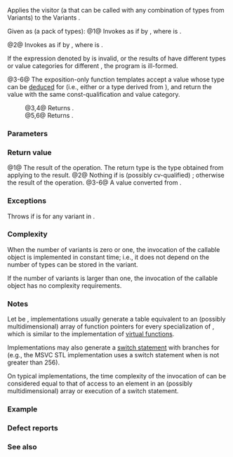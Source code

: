 {{cpp/title|visit}}
{{cpp/utility/variant/navbar}}
{{dcl begin}}
{{dcl header|variant}}
{{dcl|since=c++17|num=1|
template&lt; class Visitor, class... Variants &gt;
constexpr /* see below */ visit( Visitor&amp;&amp; v, Variants&amp;&amp;... values );
}}
{{dcl|since=c++20|num=2|
template&lt; class R, class Visitor, class... Variants &gt;
constexpr R visit( Visitor&amp;&amp; v, Variants&amp;&amp;... values );
}}
{{dcl|notes={{mark expos}}|num=3|
template&lt; class... Ts &gt;
auto&amp;&amp; as-variant( std::variant&lt;Ts...&gt;&amp; value );
}}
{{dcl|notes={{mark expos}}|num=4|
template&lt; class... Ts &gt;
auto&amp;&amp; as-variant( const std::variant&lt;Ts...&gt;&amp; value );
}}
{{dcl|notes={{mark expos}}|num=5|
template&lt; class... Ts &gt;
auto&amp;&amp; as-variant( std::variant&lt;Ts...&gt;&amp;&amp; value );
}}
{{dcl|notes={{mark expos}}|num=6|
template&lt; class... Ts &gt;
auto&amp;&amp; as-variant( const std::variant&lt;Ts...&gt;&amp;&amp; value );
}}
{{dcl end}}

Applies the visitor {{c|v}} (a {{named req|Callable}} that can be called with any combination of types from Variants) to the Variants {{c|values}}.

Given {{tt|VariantBases}} as {{c/core|decltype(}}{{tti|as-variant}}{{c/core|(std::forward&lt;Variants&gt;(values))...}} (a pack of {{c|sizeof...(Variants)}} types):
@1@ Invokes {{c|v}} as if by
{{box|{{lti|cpp/utility/functional|INVOKE}}{{c/core|(std::forward&lt;Visitor&gt;(v),}}&lt;br&gt;{{c/core|       std::get&lt;indices&gt;(std::forward&lt;VariantBases&gt;(values))...)}}}},
where {{c|indices}} is {{box|{{tti|as-variant}}{{c/core|(values).index()...}}}}.

@2@ Invokes {{c|v}} as if by
{{box|{{lti|cpp/utility/functional|INVOKE&lt;R&gt;}}{{c/core|(std::forward&lt;Visitor&gt;(v),}}&lt;br&gt;{{c/core|          std::get&lt;indices&gt;(std::forward&lt;VariantBases&gt;(values))...)}}}},
where {{c|indices}} is {{box|{{tti|as-variant}}{{c/core|(values).index()...}}}}.

{{cpp/enable if|plural=yes|every type in {{tt|VariantBases}} is a valid type.}} If the expression denoted by {{lti|cpp/utility/functional|INVOKE}}{{rev inl|since=c++20| or {{lti|cpp/utility/functional|INVOKE&lt;R&gt;}}}} is invalid, or the results of {{lti|cpp/utility/functional|INVOKE}}{{rev inl|since=c++20| or {{lti|cpp/utility/functional|INVOKE&lt;R&gt;}}}} have different types or value categories for different {{c|indices}}, the program is ill-formed.

@3-6@ The exposition-only {{tti|as-variant}} function templates accept a value whose type can be [[cpp/language/template argument deduction|deduced]] for {{c/core|std::variant&lt;Ts...&gt;}} (i.e., either {{c/core|std::variant&lt;Ts...&gt;}} or a type derived from {{c/core|std::variant&lt;Ts...&gt;}}), and return the {{lc|std::variant}} value with the same const-qualification and value category.
:@3,4@ Returns {{c|value}}.
:@5,6@ Returns {{c|std::move(value)}}.

===Parameters===
{{par begin}}
{{par|v|a {{named req|Callable}} that accepts every possible alternative from every variant in {{c|Variants}}}}
{{par|values|list of variants to pass to the visitor}}
{{par end}}

===Return value===
@1@ The result of the {{lti|cpp/utility/functional|INVOKE}} operation. The return type is the type obtained from applying {{ltt|cpp/language/decltype}} to the result.
@2@ Nothing if {{tt|R}} is (possibly cv-qualified) {{c/core|void}}; otherwise the result of the {{lti|cpp/utility/functional|INVOKE&lt;R&gt;}} operation.
@3-6@ A {{lc|std::variant}} value converted from {{c|value}}.

===Exceptions===
Throws {{lc|std::bad_variant_access}} if {{box|{{tti|as-variant}}{{c/core|(value_i).valueless_by_exception()}}}} is {{c|true}} for any variant {{c|value_i}} in {{c|values}}.

===Complexity===
When the number of variants is zero or one, the invocation of the callable object is implemented in constant time; i.e., it does not depend on the number of types can be stored in the variant.

If the number of variants is larger than one, the invocation of the callable object has no complexity requirements.

===Notes===
Let {{c|n}} be {{c|(1 * ... * std::variant_size_v&lt;std::remove_reference_t&lt;VariantBases&gt;&gt;)}}, implementations usually generate a table equivalent to an (possibly multidimensional) array of {{c|n}} function pointers for every specialization of {{tt|std::visit}}, which is similar to the implementation of [[cpp/language/virtual|virtual functions]].

Implementations may also generate a [[cpp/language/switch|switch statement]] with {{c|n}} branches for {{tt|std::visit}} (e.g., the MSVC STL implementation uses a switch statement when {{c|n}} is not greater than 256).

On typical implementations, the time complexity of the invocation of {{c|v}} can be considered equal to that of access to an element in an (possibly multidimensional) array or execution of a switch statement.

{{ftm begin|std=yes}}
{{ftm|std=C++23|dr=17|value=202102L|__cpp_lib_variant|{{tt|std::visit}} for classes derived from {{lc|std::variant}}}}
{{ftm end}}

===Example===
{{example
|code=
#include &lt;iomanip&gt;
#include &lt;iostream&gt;
#include &lt;string&gt;
#include &lt;type_traits&gt;
#include &lt;variant&gt;
#include &lt;vector&gt;

// the variant to visit
using value_t = std::variant&lt;int, long, double, std::string&gt;;

// helper type for the visitor #4
template&lt;class... Ts&gt;
struct overloaded : Ts... { using Ts::operator()...; };
// explicit deduction guide (not needed as of C++20)
template&lt;class... Ts&gt;
overloaded(Ts...) -&gt; overloaded&lt;Ts...&gt;;

int main()
{
    std::vector&lt;value_t&gt; vec = {10, 15l, 1.5, "hello"};

    for (auto&amp; v: vec)
    {
        // 1. void visitor, only called for side-effects (here, for I/O)
        std::visit([](auto&amp;&amp; arg){ std::cout &lt;&lt; arg; }, v);

        // 2. value-returning visitor, demonstrates the idiom of returning another variant
        value_t w = std::visit([](auto&amp;&amp; arg) -&gt; value_t { return arg + arg; }, v);

        // 3. type-matching visitor: a lambda that handles each type differently
        std::cout &lt;&lt; ". After doubling, variant holds ";
        std::visit([](auto&amp;&amp; arg)
        {
            using T = std::decay_t&lt;decltype(arg)&gt;;
            if constexpr (std::is_same_v&lt;T, int&gt;)
                std::cout &lt;&lt; "int with value " &lt;&lt; arg &lt;&lt; '\n';
            else if constexpr (std::is_same_v&lt;T, long&gt;)
                std::cout &lt;&lt; "long with value " &lt;&lt; arg &lt;&lt; '\n';
            else if constexpr (std::is_same_v&lt;T, double&gt;)
                std::cout &lt;&lt; "double with value " &lt;&lt; arg &lt;&lt; '\n';
            else if constexpr (std::is_same_v&lt;T, std::string&gt;)
                std::cout &lt;&lt; "std::string with value " &lt;&lt; std::quoted(arg) &lt;&lt; '\n';
            else
                static_assert(false, "non-exhaustive visitor!");
        }, w);
    }

    for (auto&amp; v: vec)
    {
        // 4. another type-matching visitor: a class with 3 overloaded operator()'s
        // Note: The `(auto arg)` template operator() will bind to `int` and `long`
        //       in this case, but in its absence the `(double arg)` operator()
        //       *will also* bind to `int` and `long` because both are implicitly
        //       convertible to double. When using this form, care has to be taken
        //       that implicit conversions are handled correctly.
        std::visit(overloaded{
            [](auto arg) { std::cout &lt;&lt; arg &lt;&lt; ' '; },
            [](double arg) { std::cout &lt;&lt; std::fixed &lt;&lt; arg &lt;&lt; ' '; },
            [](const std::string&amp; arg) { std::cout &lt;&lt; std::quoted(arg) &lt;&lt; ' '; }
        }, v);
    }
}
|output=
10. After doubling, variant holds int with value 20
15. After doubling, variant holds long with value 30
1.5. After doubling, variant holds double with value 3
hello. After doubling, variant holds std::string with value "hellohello"
10 15 1.500000 "hello"
}}

===Defect reports===
{{dr list begin}}
{{dr list item|wg=lwg|dr=2970|std=C++17|before=the return type of overload {{v|1}} did not preserve the&lt;br&gt;value category of the result of the {{tti|INVOKE}} operation|after=preserves}}
{{dr list item|wg=lwg|dr=3052|paper=P2162R2|std=C++17|before=the effects were unspecified if any type&lt;br&gt;in {{tt|Variants}} is not a {{lc|std::variant}}|after=specified}}
{{dr list end}}

===See also===
{{dsc begin}}
{{dsc inc|cpp/utility/variant/dsc visit}}
{{dsc inc|cpp/utility/variant/dsc swap}}
{{dsc end}}

{{langlinks|de|es|ja|ru|zh}}